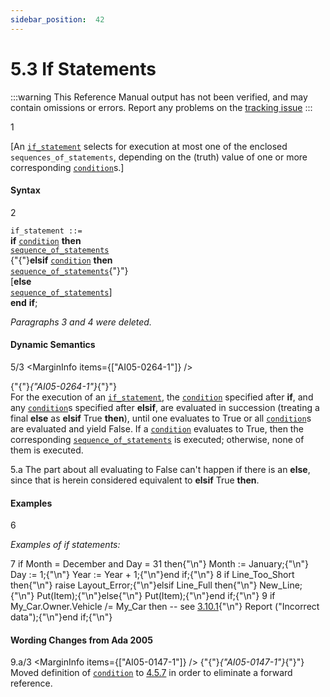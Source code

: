 ```yaml
---
sidebar_position:  42
---
```


# 5.3 If Statements

:::warning
This Reference Manual output has not been verified,
and may contain omissions or errors.
Report any problems on the [tracking issue](https://github.com/ada-lang-io/ada-lang-io/issues/20)
:::


<MarginText>1</MarginText>
<p>[An <code><a href="../AA-5/AA-5.3#S0175">if_statement</a></code> selects for execution at most one of the enclosed <code>sequences_of_statements</code>, depending on the (truth) value of one or more corresponding <code><a href="../AA-4/AA-4.5#S0150">condition</a></code>s.] <br /></p>


#### Syntax

<MarginText>2</MarginText>

<CodeBlock>
<code>if_statement</code><a id="S0175"></a><code> ::= </code><br />    <strong>if</strong> <code><a href="../AA-4/AA-4.5#S0150">condition</a></code> <strong>then</strong><br />      <code><a href="../AA-5/AA-5.1#S0166">sequence_of_statements</a></code><br />   {"{"}<strong>elsif</strong> <code><a href="../AA-4/AA-4.5#S0150">condition</a></code> <strong>then</strong><br />      <code><a href="../AA-5/AA-5.1#S0166">sequence_of_statements</a></code>{"}"}<br />   [<strong>else</strong><br />      <code><a href="../AA-5/AA-5.1#S0166">sequence_of_statements</a></code>]<br />    <strong>end</strong> <strong>if</strong>;<br />

</CodeBlock>
<p><em>Paragraphs 3 and 4 were deleted.</em> <br /></p>


#### Dynamic Semantics

<MarginText>5/3</MarginText>
<MarginInfo items={["AI05-0264-1"]} />
<p>{"{"}<em>{"AI05-0264-1"}</em>{"}"} <br />For the execution of an <code><a href="../AA-5/AA-5.3#S0175">if_statement</a></code>, the <code><a href="../AA-4/AA-4.5#S0150">condition</a></code> specified after <strong>if</strong>, and any <code><a href="../AA-4/AA-4.5#S0150">condition</a></code>s specified after <strong>elsif</strong>, are evaluated in succession (treating a final <strong>else</strong> as <strong>elsif</strong> True <strong>then</strong>), until one evaluates to True or all <code><a href="../AA-4/AA-4.5#S0150">condition</a></code>s are evaluated and yield False. If a <code><a href="../AA-4/AA-4.5#S0150">condition</a></code> evaluates to True, then the corresponding <code><a href="../AA-5/AA-5.1#S0166">sequence_of_statements</a></code> is executed; otherwise, none of them is executed. <br /></p>

<MarginText>5.a</MarginText>
<Admonition type="aarm" aarm="ramification" title="Ramification: ">
<strong></strong>The part about all evaluating to False can't happen if there is an <strong>else</strong>, since that is herein considered equivalent to <strong>elsif</strong> True <strong>then</strong>. <br /></Admonition>


#### Examples

<MarginText>6</MarginText>
<p><em>Examples of if statements:</em> <br /></p>

<MarginText>7</MarginText>
<CodeBlock language="ada">
if Month = December and Day = 31 then{"\n"}   Month := January;{"\n"}   Day   := 1;{"\n"}   Year  := Year + 1;{"\n"}end if;{"\n"}
<MarginText>8</MarginText>
if Line_Too_Short then{"\n"}   raise Layout_Error;{"\n"}elsif Line_Full then{"\n"}   New_Line;{"\n"}   Put(Item);{"\n"}else{"\n"}   Put(Item);{"\n"}end if;{"\n"}
<MarginText>9</MarginText>
if My_Car.Owner.Vehicle /= My_Car then            --  see <a href="../AA-3/AA-3.10#Subclause_3.10.1">3.10.1</a>{"\n"}   Report ("Incorrect data");{"\n"}end if;{"\n"}

</CodeBlock>

#### Wording Changes from Ada 2005

<MarginText>9.a/3</MarginText>
<MarginInfo items={["AI05-0147-1"]} />
<Admonition type="aarm" aarm="note" title="Note: ">
{"{"}<em>{"AI05-0147-1"}</em>{"}"} <br />Moved definition of <code><a href="../AA-4/AA-4.5#S0150">condition</a></code> to <a href="../AA-4/AA-4.5#Subclause_4.5.7">4.5.7</a> in order to eliminate a forward reference. <br /></Admonition>

